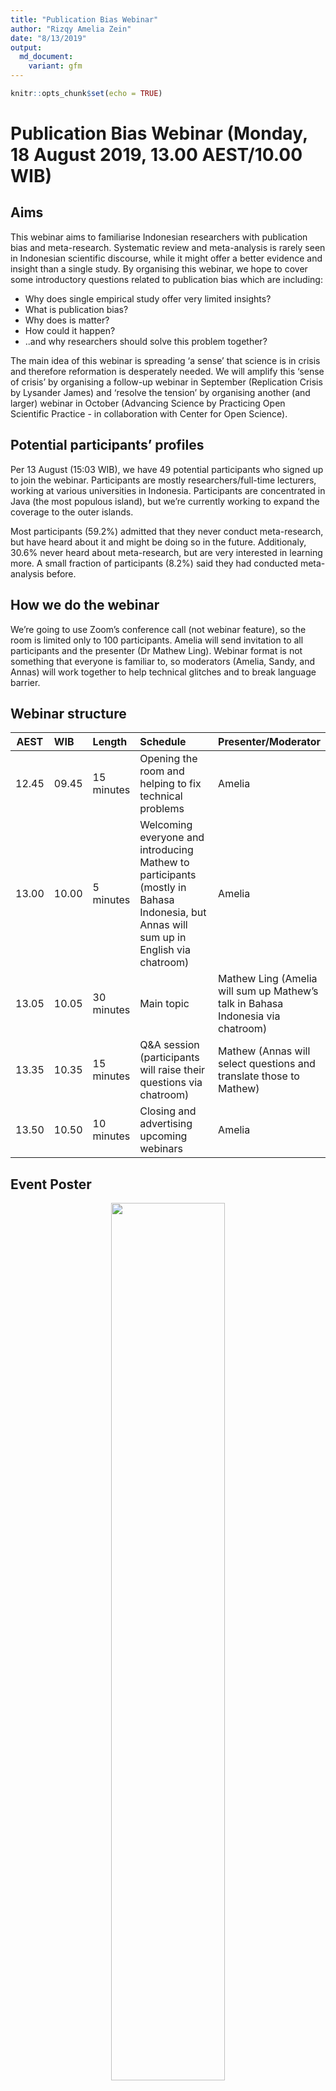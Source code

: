 ```yaml
---
title: "Publication Bias Webinar"
author: "Rizqy Amelia Zein"
date: "8/13/2019"
output: 
  md_document:
    variant: gfm
---
```


```r
knitr::opts_chunk$set(echo = TRUE)
```

# Publication Bias Webinar (Monday, 18 August 2019, 13.00 AEST/10.00 WIB)

## Aims
This webinar aims to familiarise Indonesian researchers with publication bias and meta-research. Systematic review and meta-analysis is rarely seen in Indonesian scientific discourse, while it might offer a better evidence and insight than a single study. By organising this webinar, we hope to cover some introductory questions related to publication bias which are including:

* Why does single empirical study offer very limited insights?
* What is publication bias?
* Why does is matter?
* How could it happen?
* ..and why researchers should solve this problem together?

The main idea of this webinar is spreading 'a sense' that science is in crisis and therefore reformation is desperately needed. We will amplify this 'sense of crisis' by organising a follow-up webinar in September (Replication Crisis by Lysander James) and 'resolve the tension' by organising another (and larger) webinar in October (Advancing Science by Practicing Open Scientific Practice - in collaboration with Center for Open Science).


## Potential participants' profiles
Per 13 August (15:03 WIB), we have 49 potential participants who signed up to join the webinar. Participants are mostly researchers/full-time lecturers, working at various universities in Indonesia. Participants are concentrated in Java (the most populous island), but we're currently working to expand the coverage to the outer islands.

Most participants (59.2%) admitted that they never conduct meta-research, but have heard about it and might be doing so in the future. Additionaly, 30.6% never heard about meta-research, but are very interested in learning more. A small fraction of participants (8.2%) said they had conducted meta-analysis before.


## How we do the webinar
We're going to use Zoom's conference call (not webinar feature), so the room is limited only to 100 participants. Amelia will send invitation to all participants and the presenter (Dr Mathew Ling). Webinar format is not something that everyone is familiar to, so moderators (Amelia, Sandy, and Annas) will work together to help technical glitches and to break language barrier.


## Webinar structure
| AEST      | WIB      | Length     | Schedule                    | Presenter/Moderator           |
| --------- | :------- | :--------- | :-------------------------- | :---------------------------- |
| 12.45     | 09.45    | 15 minutes | Opening the room and helping to fix technical problems | Amelia |
| 13.00     | 10.00    | 5 minutes  | Welcoming everyone and introducing Mathew to participants (mostly in Bahasa Indonesia, but Annas will sum up in English via chatroom) | Amelia |
| 13.05     | 10.05    | 30 minutes | Main topic                  | Mathew Ling (Amelia will sum up Mathew's talk in Bahasa Indonesia via chatroom) |
| 13.35     | 10.35    | 15 minutes | Q&A session (participants will raise their questions via chatroom) | Mathew (Annas will select questions and translate those to Mathew) |
| 13.50     | 10.50    | 10 minutes | Closing and advertising upcoming webinars | Amelia |


## Event Poster

<center><img src="pic/pub-bias-webinar.png" style="width:60%;" class="fancyimage"/></center>